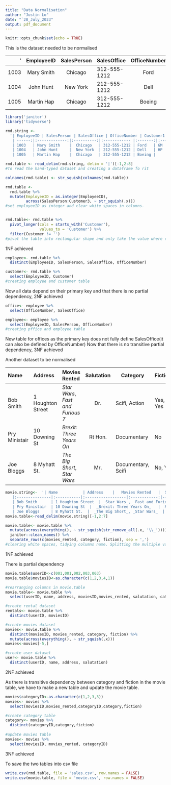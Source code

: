 ```yaml
---
title: "Data Normalisation"
author: "Justin Lo"
date: "`28_July_2023"
output: pdf_document
---
```


```r
knitr::opts_chunk$set(echo = TRUE)
```
This is the dataset needed to be normalised

  '| EmployeeID | SalesPerson | SalesOffice | OfficeNumber | Customer1 | Customer2 | Customer3 |
   | ------:|:-------------:|:----------:|:------------ |:-------:|:------:|:------:|
   | 1003   | Mary Smith    |  Chicago   | 312-555-1212 | Ford   | GM |       |
   | 1004   | John Hunt     |  New York  | 212-555-1212 | Dell   | HP | Apple |
   | 1005   | Martin Hap    |  Chicago   | 312-555-1212 | Boeing |    |       |'
```r
library('janitor')
library('tidyverse')

rmd.string <-
  '| EmployeeID | SalesPerson | SalesOffice | OfficeNumber | Customer1 | Customer2 | Customer3 |
   | ------:|:-------------:|:----------:|:------------ |:-------:|:------:|:------:|
   | 1003   | Mary Smith    |  Chicago   | 312-555-1212 | Ford   | GM |       |
   | 1004   | John Hunt     |  New York  | 212-555-1212 | Dell   | HP | Apple |
   | 1005   | Martin Hap    |  Chicago   | 312-555-1212 | Boeing |    |       |'

rmd.table <- read_delim(rmd.string, delim = '|')[-1,2:8]
#To read the hand-typed dataset and creating a dataframe fo rit

colnames(rmd.table) <- str_squish(colnames(rmd.table))

rmd.table <- 
  rmd.table %>% 
  mutate(EmployeeID = as.integer(EmployeeID),
         across(SalesPerson:Customer3, ~ str_squish(.x)))
#set employeeID as integer and clear white spaces in columns.


rmd.table<- rmd.table %>% 
  pivot_longer(cols = starts_with('Customer'),
               values_to = 'Customer') %>% 
  filter(Customer != '')
#pivot the table into rectangular shape and only take the value where customer is not blank 
```
1NF achieved

```r
employee<- rmd.table %>% 
  distinct(EmployeeID, SalesPerson, SalesOffice, OfficeNumber)

customer<- rmd.table %>%  
  select(EmployeeID, Customer)
#creating employee and customer table 
```
Now all data depend on their primary key and that there is no partial dependency, 2NF achieved

```r
office<- employee %>% 
  select(OfficeNumber, SalesOffice)

employee<- employee %>% 
  select(EmployeeID, SalesPerson, OfficeNumber)
#creating pffice and employee table
```
New table for offices as the primary key does not fully define SalesOffice(it can also be defined by OfficeNumber)
Now that there is no transitive partial dependency, 3NF achieved 

Another dataset to be normalised

| Name           | Address    |   Movies Rented   |  Salutation  | Category | Fiction? |
   |:---------------|:-----------|:------------------|:------------:|----------|----------|
   | Bob Smith      | 1 Houghton Street  | _Star Wars_, _Fast and Furious 7_ |  Dr. |  Scifi, Action | Yes, Yes|
   | Pry Ministair  | 10 Downing St  |  _Brexit: Three Years On_   |  Rt Hon.  | Documentary | No |
   | Joe Bloggs     | 8 Myhatt St.  |  _The Big Short_, _Star Wars_  | Mr. | Documentary, Scifi | No, Yes |
   
```r
movie.string<-  '| Name           | Address    |   Movies Rented   |  Salutation  | Category | Fiction? |
   |:---------------|:-----------|:------------------|:------------:|----------|----------|
   | Bob Smith      | 1 Houghton Street  | _Star Wars_, _Fast and Furious 7_ |  Dr. |  Scifi, Action | Yes, Yes|
   | Pry Ministair  | 10 Downing St  |  _Brexit: Three Years On_   |  Rt Hon.  | Documentary | No |
   | Joe Bloggs     | 8 Myhatt St.  |  _The Big Short_, _Star Wars_  | Mr. | Documentary, Scifi | No, Yes |'
movie.table<-read_delim(movie.string)[-1,2:7]

movie.table<- movie.table %>% 
  mutate(across(everything(), ~ str_squish(str_remove_all(.x, '\\_')))) %>% 
  janitor::clean_names() %>% 
  separate_rows(c(movies_rented, category, fiction), sep = ',') 
#clearing white spaces, tidying columns name. Splitting the multiple values in the same cell into different rows
```
1NF achieved 

There is partial dependency
```r
movie.table$userID<-c(001,001,002,003,003)
movie.table$moviesID<-as.character(c(1,2,3,4,1))

#rearranging columns in movie.table
movie.table<- movie.table %>% 
  select(userID, name, address, moviesID,movies_rented, salutation, category, fiction)

#create rental dataset
rentals<- movie.table %>% 
  distinct(userID, moviesID)

#create movies dataset
movies<- movie.table %>% 
  distinct(moviesID, movies_rented, category, fiction) %>% 
  mutate(across(everything(), ~ str_squish(.x)))
movies<-movies[-5,]

#create user dataset 
user<- movie.table %>% 
  distinct(userID, name, address, salutation)
```
2NF achieved 

As there is transitive dependency between category and fiction in the movie table, we have to make a new table and update the movie table.
```r
movies$categoryID<-as.character(c(1,2,3,3))
movies<- movies %>% 
  select(moviesID,movies_rented,categoryID,category,fiction)

#create category table
category<- movies %>% 
  distinct(categoryID,category,fiction)
  
#update movies table
movies<- movies %>% 
  select(moviesID, movies_rented, categoryID)
```
3NF achieved

To save the two tables into csv file
```r
write.csv(rmd.table, file = 'sales.csv', row.names = FALSE)
write.csv(movie.table, file = 'movie.csv', row.names = FALSE)
```


   